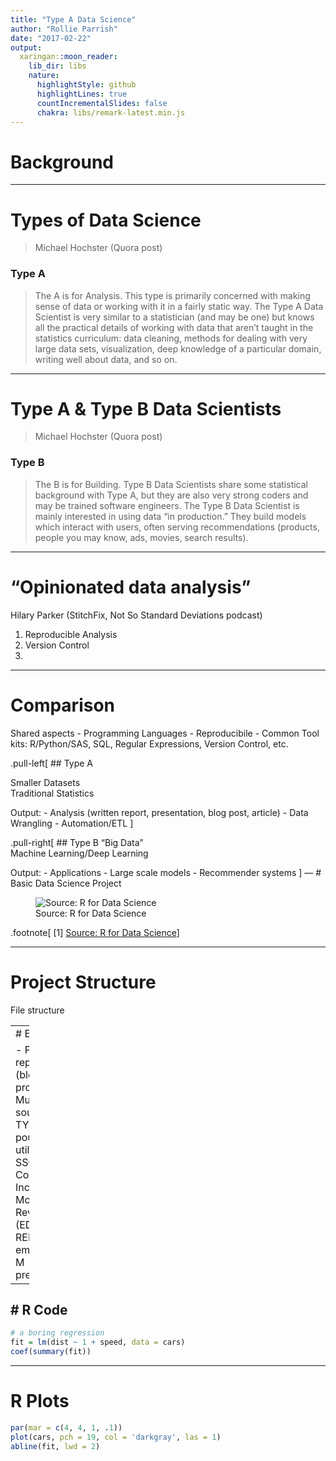 ```yaml
---
title: "Type A Data Science"
author: "Rollie Parrish"
date: "2017-02-22"
output:
  xaringan::moon_reader:
    lib_dir: libs
    nature:
      highlightStyle: github
      highlightLines: true
      countIncrementalSlides: false
      chakra: libs/remark-latest.min.js
---
```

# Background


---

# Types of Data Science
> Michael Hochster (Quora post)

### Type A 
> The A is for Analysis. This type is primarily 
> concerned with making sense of data or working with it in a fairly static way. 
> The Type A Data Scientist is very similar to a statistician (and may be one) 
> but knows all the practical details of working with data that aren’t taught 
> in the statistics curriculum: data cleaning, methods for dealing with very 
> large data sets, visualization, deep knowledge of a particular domain, 
> writing well about data, and so on.

---

# Type A & Type B Data Scientists
> Michael Hochster (Quora post)

### Type B  
> The B is for Building. Type B Data Scientists share some statistical background 
> with Type A, but they are also very strong coders  and may be trained software 
> engineers. The Type B Data Scientist is mainly 
> interested in using data “in production.” They build models which interact 
> with users, often serving recommendations (products, people you may know, 
> ads, movies, search results).



---

# "Opinionated data analysis"

Hilary Parker (StitchFix, Not So Standard Deviations podcast)

1. Reproducible Analysis
2. Version Control
3. 

---

# Comparison

Shared aspects 
- Programming Languages 
- Reproducibile
- Common Tool kits: R/Python/SAS, SQL, Regular Expressions, Version Control, etc.

.pull-left[
## Type A

Smaller Datasets  
Traditional Statistics

Output: 
  - Analysis (written report, presentation, blog post, article)
  - Data Wrangling
  - Automation/ETL
]
  
.pull-right[
## Type B
"Big Data"  
Machine Learning/Deep Learning  

Output: 
  - Applications
  - Large scale models
  - Recommender systems
]
---
# Basic Data Science Project


![Source: R for Data Science](data-science.png)

.footnote[
[1] [Source: R for Data Science](http://r4ds.had.co.nz/index.html)
]


---

# Project Structure


File structure




---
# Examples 

- ProvInfo reports (blood products)
- Multiple data sources  
  - TYREX pouch utilization
  - SSOS Contract Incentives)
- Mortality Reviews (EDW, REDCap, email)
- M & M presentations

---

# R Code
---
```r
# a boring regression
fit = lm(dist ~ 1 + speed, data = cars)
coef(summary(fit))

```

---
# R Plots

```r
par(mar = c(4, 4, 1, .1))
plot(cars, pch = 19, col = 'darkgray', las = 1)
abline(fit, lwd = 2)
```
